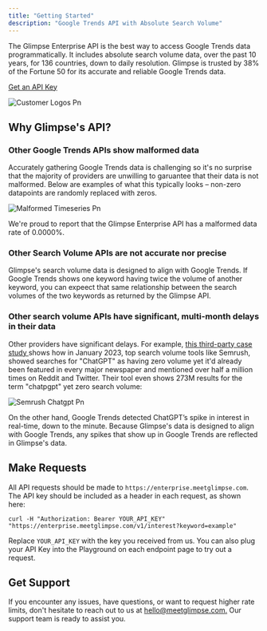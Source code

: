```yaml
---
title: "Getting Started"
description: "Google Trends API with Absolute Search Volume"
---
```


The Glimpse Enterprise API is the best way to access Google Trends data programmatically. It includes absolute search volume data, over the past 10 years, for 136 countries, down to daily resolution. Glimpse is trusted by 38% of the Fortune 50 for its accurate and reliable Google Trends data.

<div style={{ display: 'flex', alignItems: 'flex-start' }}>
<a href="https://meetglimpse.com/#api" 
         target="_blank" 
         rel="noopener noreferrer"
         style={{ 
          backgroundColor: '#3849DD', 
          color: '#fff', 
          border: 'none',
          padding: '10px 20px',
          borderRadius: '50px',
          cursor: 'pointer',
          transition: 'all 0.2s ease-in-out',
          textDecoration: 'none',
          ':hover': { opacity: 0.1, transform: 'translateY(-2px)' }
      }}>Get an API Key</a>
</div>

![Customer Logos Pn](/images/customer-logos.png)

## **Why Glimpse's API?**

### Other Google Trends APIs show malformed data

Accurately gathering Google Trends data is challenging so it's no surprise that the majority of providers are unwilling to garuantee that their data is not malformed. Below are examples of what this typically looks – non-zero datapoints are randomly replaced with zeros.

![Malformed Timeseries Pn](/images/malformed-timeseries.png)

We're proud to report that the Glimpse Enterprise API has a malformed data rate of 0.0000%.

### **Other Search Volume APIs are not accurate nor precise**

Glimpse's search volume data is designed to align with Google Trends. If Google Trends shows one keyword having twice the volume of another keyword, you can expeect that same relationship between the search volumes of the two keywords as returned by the Glimpse API.

### **Other search volume APIs have significant, multi-month delays in their data**

Other providers have significant delays. For example, [this third-party case study ](https://www.sara-taher.com/case-study-seo-for-trending-topics/)shows how in January 2023, top search volume tools like Semrush, showed searches for "ChatGPT" as having zero volume yet it'd already been featured in every major newspaper and mentioned over half a million times on Reddit and Twitter. Their tool even shows 273M results for the term "chatpgpt" yet zero search volume:

![Semrush Chatgpt Pn](/images/semrush-chatgpt.png)

On the other hand, Google Trends detected ChatGPT’s spike in interest in real-time, down to the minute. Because Glimpse's data is designed to align with Google Trends, any spikes that show up in Google Trends are reflected in Glimpse's data.

## **Make Requests**

All API requests should be made to `https://enterprise.meetglimpse.com`. The API key should be included as a header in each request, as shown here:

```
curl -H "Authorization: Bearer YOUR_API_KEY" "https://enterprise.meetglimpse.com/v1/interest?keyword=example"
```

Replace `YOUR_API_KEY` with the key you received from us. You can also plug your API Key into the Playground on each endpoint page to try out a request.

## **Get Support**

If you encounter any issues, have questions, or want to request higher rate limits, don't hesitate to reach out to us at [hello@meetglimpse.com.](mailto:hello@meetglimpse.com.) Our support team is ready to assist you.
